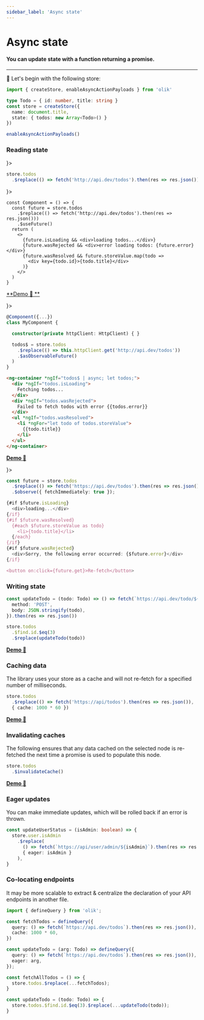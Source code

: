 ```yaml
---
sidebar_label: 'Async state'
---
```


# Async state

#### You can update state with a function returning a promise.

---

🥚 Let's begin with the following store:
```ts
import { createStore, enableAsyncActionPayloads } from 'olik'

type Todo = { id: number, title: string }
const store = createStore({
  name: document.title,
  state: { todos: new Array<Todo>() }
})

enableAsyncActionPayloads()
```

### Reading state


<Tabs groupId="frameworks">
<TabItem value="native" label={<div className="tab-ts"></div>}>

```ts
store.todos
  .$replace(() => fetch('http://api.dev/todos').then(res => res.json()))
```

</TabItem>
<TabItem value="react" label={<div className="tab-react"></div>}>

```tsx
const Component = () => {
  const future = store.todos
    .$replace(() => fetch('http://api.dev/todos').then(res => res.json()))
    .$useFuture()
  return (
    <>
      {future.isLoading && <div>loading todos...</div>}
      {future.wasRejected && <div>error loading todos: {future.error}</div>}
      {future.wasResolved && future.storeValue.map(todo =>
        <div key={todo.id}>{todo.title}</div>
      )}
    </>
  )
}
```
[**Demo 🥚 **](https://codesandbox.io/s/olik-react-fetch-nj702)

</TabItem>
<TabItem value="angular" label={<div className="tab-ng"></div>}>

```ts
@Component({...})
class MyComponent {

  constructor(private httpClient: HttpClient) { }

  todos$ = store.todos
    .$replace(() => this.httpClient.get('http://api.dev/todos'))
    .$asObservableFuture()
  )
}
```
```html
<ng-container *ngIf="todos$ | async; let todos;">
  <div *ngIf="todos.isLoading">
    Fetching todos...
  </div>
  <div *ngIf="todos.wasRejected">
    Failed to fetch todos with error {{todos.error}}
  </div>
  <ul *ngIf="todos.wasResolved">
    <li *ngFor="let todo of todos.storeValue">
      {{todo.title}}
    </li>
  </ul>
</ng-container>
```
[**Demo 🥚**](https://codesandbox.io/s/olik-ng-async-5y3hd?file=/src/app/app.component.ts)

</TabItem>
<TabItem value="svelte" label={<div className="tab-svelte"></div>}>

```ts
const future = store.todos
  .$replace(() => fetch('https://api.dev/todos').then(res => res.json()))
  .$observe({ fetchImmediately: true });

{#if $future.isLoading}
  <div>loading...</div>
{/if}
{#if $future.wasResolved}
  {#each $future.storeValue as todo}
    <li>{todo.title}</li>
  {/each}
{/if}
{#if $future.wasRejected}
  <div>Sorry, the following error occurred: {$future.error}</div>
{/if}

<button on:click={future.get}>Re-fetch</button>
```

</TabItem>
</Tabs>

### Writing state
```ts
const updateTodo = (todo: Todo) => () => fetch(`https://api.dev/todo/${todo.id}`, {
  method: 'POST',
  body: JSON.stringify(todo),
}).then(res => res.json())

store.todos
  .$find.id.$eq(3)
  .$replace(updateTodo(todo))
```
[**Demo 🥚**](https://codesandbox.io/s/writing-async-state-r8rs6?file=/src/index.ts)

### Caching data
The library uses your store as a cache and will not re-fetch for a specified number of milliseconds.
```ts
store.todos
  .$replace(() => fetch('https://api/todos').then(res => res.json()),
  { cache: 1000 * 60 })
```
[**Demo 🥚**](https://codesandbox.io/s/olik-demo-caching-data-no-framework-3rvz9?file=/src/index.ts)

### Invalidating caches
The following ensures that any data cached on the selected node is re-fetched the next time a promise is used to populate this node.
```ts
store.todos
  .$invalidateCache()
```
[**Demo 🥚**](https://codesandbox.io/s/olik-demo-cache-invalidation-no-framework-efore?file=/src/index.ts)

### Eager updates
You can make immediate updates, which will be rolled back if an error is thrown.
```ts
const updateUserStatus = (isAdmin: boolean) => {
  store.user.isAdmin
    .$replace(
      () => fetch(`https://api/user/admin/${isAdmin}`).then(res => res.json()),
      { eager: isAdmin }
    ),
}
```

### Co-locating endpoints
It may be more scalable to extract & centralize the declaration of your API endpoints in another file.
```ts title="endpoints.ts"
import { defineQuery } from 'olik';

const fetchTodos = defineQuery({
  query: () => fetch(`https://api.dev/todos`).then(res => res.json()),
  cache: 1000 * 60,
})

const updateTodo = (arg: Todo) => defineQuery({
  query: () => fetch(`https://api.dev/todos`).then(res => res.json()),
  eager: arg,
});
```
```ts title="component.ts"
const fetchAllTodos = () => {
  store.todos.$replace(...fetchTodos);
}

const updateTodo = (todo: Todo) => {
  store.todos.$find.id.$eq(3).$replace(...updateTodo(todo));
}
```